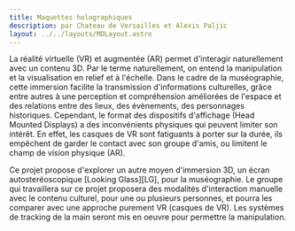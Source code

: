 ```yaml
---
title: Maquettes holographiques
description: par Chateau de Versailles et Alexis Paljic
layout: ../../layouts/MDLayout.astro
---
```


La réalité virtuelle (VR) et augmentée (AR) permet d'interagir naturellement avec un contenu 3D. Par le terme naturellement, on entend la manipulation et la visualisation en relief et à l'échelle. Dans le cadre de la muséographie, cette immersion facilite la transmission d'informations culturelles, grâce entre autres à une perception et compréhension améliorées de l'espace et des relations entre des lieux, des évènements, des personnages historiques. Cependant, le format des dispositifs d'affichage (Head Mounted Displays) a des inconvénients physiques qui peuvent limiter son intérêt. En effet, les casques de VR sont fatiguants à porter sur la durée, ils empêchent de garder le contact avec son groupe d'amis, ou limitent le champ de vision physique (AR).

Ce projet propose d'explorer un autre moyen d'immersion 3D, un écran autosteréoscopique [Looking Glass][LG], pour la muséographie.
Le groupe qui travaillera sur ce projet proposera des modalités d'interaction manuelle avec le contenu culturel, pour une ou plusieurs personnes, et pourra les comparer avec une approche purement VR (casques de VR). Les systèmes de tracking de la main seront mis en oeuvre pour permettre la manipulation.

[CV]: https://lookingglassfactory.com/looking-glass-32

